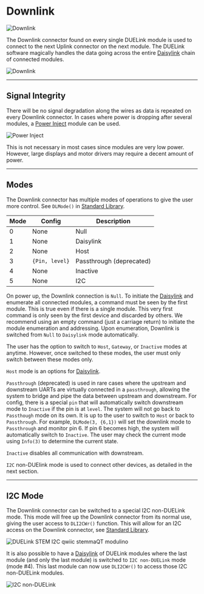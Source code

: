 # Downlink

![Downlink](pathname:///img/downlink.png)

The Downlink connector found on every single DUELink module is used to connect to the next Uplink connector on the next module. The DUELink software magically handles the data going across the entire [Daisylink](../engine/daisylink) chain of connected modules.

![Downlink](pathname:///img/daisylink.png)

---

## Signal Integrity

There will be no signal degradation along the wires as data is repeated on every Downlink connector. In cases where power is dropping after several modules, a [Power Inject](../products/adpowerinject-a) module can be used.

![Power Inject](pathname:///img/catalog/adpowerinject-a-1.png)

This is not necessary in most cases since modules are very low power. However, large displays and motor drivers may require a decent amount of power.

---

## Modes

The Downlink connector has multiple modes of operations to give the user more control. See `DLMode()` in [Standard Library](../engine/stdlib).

Mode | Config | Description
--- | --- | ---
0 | None | Null
1 | None | Daisylink
2 | None | Host
3 | `{Pin, level}` | Passthrough (deprecated)
4 | None | Inactive
5 | None | I2C

On power up, the Downlink connection is `Null`. To initiate the [Daisylink](../engine/daisylink) and enumerate all connected modules, a command must be seen by the first module. This is true even if there is a single module. This very first command is only seen by the first device and discarded by others. We recommend using an empty command (just a carriage return) to initiate the module enumeration and addressing. Upon enumeration, Downlink is switched from `Null` to `Daisylink` mode automatically.

The user has the option to switch to `Host`, `Gateway`, or `Inactive` modes at anytime. However, once switched to these modes, the user must only switch between these modes only. 

`Host` mode is an options for [Daisylink](../engine/daisylink). 

`Passthrough` (deprecated) is used in rare cases where the upstream and downstream UARTs are virtually connected in a `passthrough`, allowing the system to bridge and pipe the data between upstream and downstream. For config, there is a special `pin` that will automatically switch downstream mode to `Inactive` if the pin is at `level`. The system will not go back to `Passthough` mode on its own. It is up to the user to switch to `Host` or back to `Passthrough`. For example, `DLMode(3, {6,1})` will set the downlink mode to `Passthrough` and monitor pin 6. If pin 6 becomes high, the system will automatically switch to `Inactive`. The user may check the current mode using `Info(3)` to determine the current state.

`Inactive` disables all communication with downstream.

`I2C` non-DUElink mode is used to connect other devices, as detailed in the next section.

---

## I2C Mode

The Downlink connector can be switched to a special I2C non-DUELink mode. This mode will free up the Downlink connector from its normal use, giving the user access to `DLI2CWr()` function. This will allow for an I2C access on the Downlink connector, see [Standard Library](../engine/stdlib).

![DUELink STEM I2C qwiic stemmaQT modulino](pathname:///img/qwiic-stemma-modulino-i2c.png)

It is also possible to have a [Daisylink](../engine/daisylink) of DUELink modules where the last module (and only the last module) is switched to `I2C non-DUELink` mode (mode #4). This last module can now use `DLI2CWr()` to access those I2C non-DUELink modules.

![I2C non-DUELink](pathname:///img/i2c-nonduelink.png)
